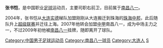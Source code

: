 {{BLP unsourced|time=2010-01-05T11:06:42+00:00}}
{{Football player infobox
| playername = 张书恺
| fullname = 张书恺
| englishfullname = Zhang Shukai
| countryofbirth = {{CHN}}
| cityofbirth = [[辽宁|辽宁]][[大连|大连]]
| dateofbirth = {{birth date and age|1984|2|9}}
| height = {{height|m=1.73}}
| position = 中场
| currentclub = [[南昌八一|南昌八一]]
| youthyears = ?-2003年
| youthclubs = [[大连实德|大连实德]]
| years = 2004-2006年<br/><br/>2007-
| clubs = [[上海联城足球俱乐部|珠海中邦/上海中邦<br/>/上海联城]]<br/>[[南昌八一|南昌八一]]
| caps(goals) = 
|}}
'''张书恺'''{{BD|1984年|2月9日|||Z}}，是中国职业[[足球|足球]]运动员，主要司职右前卫，目前属于[[南昌八一|南昌八一]]。

2004年，张书恺从[[大连实德|大连实德]]梯队加盟刚刚从大连搬迁到珠海的[[上海联城足球俱乐部|珠海中邦]]，此后随队升上[[中国足球超级联赛|超级联赛]]并迁往上海。2007年他转会加盟[[中国足球甲级联赛|中甲]]南昌八一，成为中场主力之一，不过2009年初他被[[南昌八一|南昌八一]]挂牌，随即离开了球队。

{{2004年珠海中邦名单}}
{{DEFAULTSORT:ZHANG Shukai}}
[[Category:中国男子足球运动员|Category:中国男子足球运动员]]
[[Category:南昌八一球员|Category:南昌八一球员]]
[[Category:大连人|Category:大连人]]
[[Category:张姓|S]]